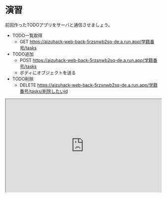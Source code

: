 # 演習

前回作ったTODOアプリをサーバと通信させましょう。

- TODO一覧取得
  - GET https://aizuhack-web-back-5rzsnwb2sq-de.a.run.app/学籍番号/tasks
- TODO追加
  - POST https://aizuhack-web-back-5rzsnwb2sq-de.a.run.app/学籍番号/tasks
  - ボディにオブジェクトを送る
- TODO削除
  - DELETE https://aizuhack-web-back-5rzsnwb2sq-de.a.run.app/学籍番号/tasks/削除したいid


<iframe
  src="https://stackblitz.com/edit/web-platform-quvtpk?embed=1&file=script.js&hideExplorer=1&hideNavigation=1&view=preview"
  width="100%"
  height="300px"
  title="stupefied-sutherland-jdtqvf"
  allow="accelerometer; ambient-light-sensor; camera; encrypted-media; geolocation; gyroscope; hid; microphone; midi; payment; usb; vr; xr-spatial-tracking"
  sandbox="allow-forms allow-modals allow-popups allow-presentation allow-same-origin allow-scripts"
></iframe>

